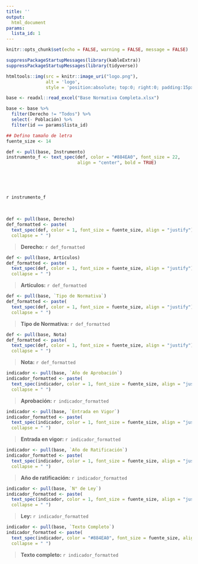 ```yaml
---
title: ''
output:
  html_document
params:
  lista_id: 1
---
```


```r
knitr::opts_chunk$set(echo = FALSE, warning = FALSE, message = FALSE)
```


```r
suppressPackageStartupMessages(library(kableExtra))
suppressPackageStartupMessages(library(tidyverse))

htmltools::img(src = knitr::image_uri("logo.png"), 
               alt = 'logo', 
               style = 'position:absolute; top:0; right:0; padding:15px;max-width: 45%;')

base <- readxl::read_excel("Base Normativa Completa.xlsx")

base <- base %>% 
  filter(Derecho != "Todos") %>% 
  select(- Población) %>% 
  filter(id == params$lista_id)

## Defino tamaño de letra
fuente_size <- 14
```


```r
def <- pull(base, Instrumento)
instrumento_f <- text_spec(def, color = "#884EA0", font_size = 22,
                           align = "center", bold = TRUE)
```

<br />
<br />
<br />

`r instrumento_f`

<div style="text-align: justify">

<br />
  
```r
def <- pull(base, Derecho)
def_formatted <- paste(
  text_spec(def, color = 1, font_size = fuente_size, align = "justify"),
  collapse = " ")
```

> **Derecho:** `r def_formatted`

```r
def <- pull(base, Artículos)
def_formatted <- paste(
  text_spec(def, color = 1, font_size = fuente_size, align = "justify"),
  collapse = " ")
```

> **Artículos:** `r def_formatted`

```r
def <- pull(base, `Tipo de Normativa`)
def_formatted <- paste(
  text_spec(def, color = 1, font_size = fuente_size, align = "justify"),
  collapse = " ")
```

> **Tipo de Normativa:** `r def_formatted`

```r
def <- pull(base, Nota)
def_formatted <- paste(
  text_spec(def, color = 1, font_size = fuente_size, align = "justify"),
  collapse = " ")
```

> **Nota:** `r def_formatted`

```r
indicador <- pull(base, `Año de Aprobación`)
indicador_formatted <- paste(
  text_spec(indicador, color = 1, font_size = fuente_size, align = "justify"),
  collapse = " ")
```

> **Aprobación:** `r indicador_formatted`

```r
indicador <- pull(base, `Entrada en Vigor`)
indicador_formatted <- paste(
  text_spec(indicador, color = 1, font_size = fuente_size, align = "justify"),
  collapse = " ")
```

> **Entrada en vigor:** `r indicador_formatted`

```r
indicador <- pull(base, `Año de Ratificación`)
indicador_formatted <- paste(
  text_spec(indicador, color = 1, font_size = fuente_size, align = "justify"),
  collapse = " ")
```

> **Año de ratificación:** `r indicador_formatted`

```r
indicador <- pull(base, `N° de Ley`)
indicador_formatted <- paste(
  text_spec(indicador, color = 1, font_size = fuente_size, align = "justify"),
  collapse = " ")
```

> **Ley:** `r indicador_formatted`

```r
indicador <- pull(base, `Texto Completo`)
indicador_formatted <- paste(
  text_spec(indicador, color = "#884EA0", font_size = fuente_size, align = "left"),
  collapse = " ")
```

> **Texto completo:** `r indicador_formatted`

</div>
  
  